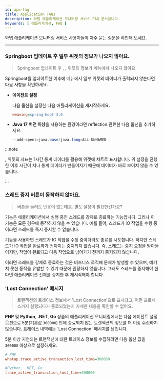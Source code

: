 ```yaml
---
id: apm-faq
title: Application FAQs
description: 와탭 애플리케이션 모니터링 서비스 FAQ 문서입니다.
keywords: [ 애플리케이션, FAQ ]
---
```


와탭 애플리케이션 모니터링 서비스 사용자들이 자주 묻는 질문을 확인해 보세요. 

---

<div className='faqs'>

### Springboot 업데이트 후 일부 위젯의 정보가 나오지 않아요.

> Springboot 업데이트 후 <Cmdname sid="AA005" className="uitext" />, <Cmdname sid="today_user" className="uitext" />, <Cmdname sid="today_tps" className="uitext" /> 위젯의 정보가 <Cmdname sid="side_appDashboard" className="uitext" /> 메뉴에서 나오지 않아요.

Springboot를 업데이트한 이후에 <Cmdname sid="side_appDashboard" className="uitext" /> 메뉴에서 일부 위젯의 데이터가 출력되지 않는다면 다음 사항을 확인하세요.

* **에이전트 설정**

  다음 옵션을 설정한 다음 애플리케이션을 재시작하세요.

  ```ini title="whatap.conf"
  weaving=spring-boot-3.0
  ```

* **Java 17 버전 이상**을 사용하는 환경이라면 reflection 관련한 다음 옵션을 추가하세요.

  ```java
  --add-opens=java.base/java.lang=ALL-UNNAMED
  ```

:::note

<Cmdname sid="today_user" className="uitext" />, <Cmdname sid="today_tps" className="uitext" /> 위젯의 지표는 1시간 통계 데이터를 활용해 위젯에 차트로 표시합니다. 위 설정을 진행한 이후 시간이 지나 통계 데이터가 만들어지기 때문에 데이터가 바로 보이지 않을 수 있습니다.

:::

### 스레드 중지 버튼이 동작하지 않아요.

> <Cmdname sid="stop_thread" className="uitext" /> 버튼을 눌러도 반응이 없는데요. 별도 설정이 필요한건가요?

<Cmdname sid="stop_thread" className="uitext" /> 기능은 애플리케이션에서 실행 중인 스레드를 강제로 종료하는 기능입니다. 그러나 이 기능은 모든 경우에 동작하지 않을 수 있습니다. 예를 들어, 스레드가 IO 작업을 수행 중이라면 스레드를 즉시 중지할 수 없습니다.

<Cmdname sid="stop_thread" className="uitext" /> 기능을 사용하면 스레드가 IO 작업을 수행 중이더라도 종료를 시도합니다. 하지만 스레드가 IO 작업을 완료하기 전까지는 중지되지 않습니다. 즉, 스레드는 중지 요청을 받아들이지만, 작업이 완료되고 다음 작업으로 넘어가기 전까지 중지되지 않습니다.

이러면 스레드를 강제로 종료하는 것은 비즈니스 로직에 문제가 발생할 수 있으며, 예기치 못한 동작을 유발할 수 있기 때문에 권장하지 않습니다. 그래도 스레드를 중지해야 한다면 애플리케이션 전체를 중지한 후 재시작해야 합니다.

### 'Lost Connection' 메시지

> 트랜잭션의 트레이스 정보에서 'Lost Connection'으로 표시되고, 어떤 프로세스까지 실행되다가 종료되었는지 자세한 내용을 확인할 수 없어요.

**PHP** 및 **Python**, **.NET**, **Go** 상품의 애플리케이션 모니터링에서는 다음 에이전트 설정 옵션으로 5분(기본값 `300000`) 안에 종료되지 않는 트랜잭션의 정보를 더 이상 수집하지 않습니다. 트레이스 내역에는 'Lost Connection' 메시지를 남깁니다. 

5분 이상 지연되는 트랜잭션에 대한 트레이스 정보를 수집하려면 다음 옵션 값을 `300000` 이상으로 설정하세요.

```ini title="whatap.ini"
# PHP
whatap.trace_active_transaction_lost_time=300000

#Python, .NET, Go
trace_active_transaction_lost_time=300000
```

</div>